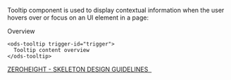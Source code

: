 
Tooltip component is used to display contextual information when the user hovers over or focus on an UI element in a page:

<Canvas>
  <div style={{ height: '300px', display: 'inline-flex'}}>
    <div id="trigger">
      Overview
    </div>

    <ods-tooltip trigger-id="trigger">
      Tooltip content overview
    </ods-tooltip>
  </div>
</Canvas>

<div>
  <a href="#"
     target="_blank">
    ZEROHEIGHT - SKELETON DESIGN GUIDELINES &nbsp;
  </a>
</div>
